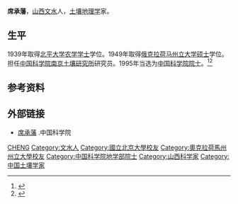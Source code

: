 '''席承藩'''{{BD|1915年|10月1日|2002年|4月19日}}，[[山西|山西]][[文水|文水]]人，[[土壤|土壤]][[地理学|地理学]]家。

==生平==
1939年取得[[北平大学|北平大学]][[农学|农学]][[学士|学士]]学位。1949年取得[[俄克拉荷马州立大学|俄克拉荷马州立大学]][[硕士|硕士]]学位。担任[[中国科学院南京土壤研究所|中国科学院南京土壤研究所]]研究员。1995年当选为[[中国科学院院士|中国科学院院士]]。<ref >{{cite web |url=http://book.kongfz.com/9236/497558196/ |language= |title=老照片-南京院士风采--席承藩 |publisher=孔夫子旧书网 |date= |accessdate=2016-10 |archive-date=2019-08-15 |archive-url=https://web.archive.org/web/20190815221257/http://book.kongfz.com/9236/497558196/ }}</ref><ref >{{cite web |url=http://news.hexun.com/2013-11-04/159328088.html |language= |title=席承藩：用一生为祖国画一张清晰的土壤分布图 |publisher=现代快报 |date=2013年11月4日 |accessdate= |archive-date=2019-08-19 |archive-url=https://web.archive.org/web/20190819225549/http://news.hexun.com/2013-11-04/159328088.html }}</ref>

== 参考资料 ==
{{reflist}}

== 外部链接 ==
*[http://casad.cas.cn/aca/316/ygysmd-200906-t20090624_1809637.html 席承藩] {{Wayback|url=http://casad.cas.cn/aca/316/ygysmd-200906-t20090624_1809637.html |date=20180816191202 }}.中国科学院

{{中国科学院地学部院士}}
{{DEFAULTSORT:XI席}}
[[Category:席姓|CHENG]]
[[Category:文水人|Category:文水人]]
[[Category:國立北京大學校友|Category:國立北京大學校友]]
[[Category:奧克拉荷馬州州立大學校友|Category:奧克拉荷馬州州立大學校友]]
[[Category:中国科学院地学部院士|Category:中国科学院地学部院士]]
[[Category:山西科学家|Category:山西科学家]]
[[Category:中国土壤学家|Category:中国土壤学家]]

{{中国人物小作品}}